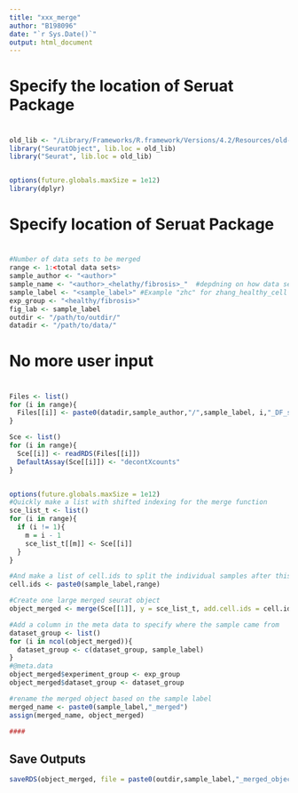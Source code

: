 ```yaml
---
title: "xxx_merge"
author: "B198096"
date: "`r Sys.Date()`"
output: html_document
---
```


#######################################################################
#                                                                     #
#               Specify the location of Seruat Package                #
#                                                                     #
#######################################################################


```r
old_lib <- "/Library/Frameworks/R.framework/Versions/4.2/Resources/old-versions"
library("SeuratObject", lib.loc = old_lib)
library("Seurat", lib.loc = old_lib)


options(future.globals.maxSize = 1e12)
library(dplyr)
```


#######################################################################
#                                                                     #
#                   Specify location of Seruat Package                #
#                                                                     #
####################################################################### 

```r
#Number of data sets to be merged
range <- 1:<total data sets>
sample_author <- "<author>"
sample_name <- "<author>_<helathy/fibrosis>_"  #depdning on how data sets were labeled also add cell/nuc
sample_label <- "<sample_label>" #Example "zhc" for zhang_healthy_cell
exp_group <- "<healthy/fibrosis>"
fig_lab <- sample_label
outdir <- "/path/to/outdir/"
datadir <- "/path/to/data/"


```

#######################################################################
#                                                                     #
#                         No more user input                          #
#                                                                     #
####################################################################### 

```r
Files <- list()
for (i in range){
  Files[[i]] <- paste0(datadir,sample_author,"/",sample_label, i,"_DF_scater_object.rds")
}

Sce <- list()
for (i in range){
  Sce[[i]] <- readRDS(Files[[i]])
  DefaultAssay(Sce[[i]]) <- "decontXcounts"
}


options(future.globals.maxSize = 1e12)
#Quickly make a list with shifted indexing for the merge function
sce_list_t <- list()
for (i in range){
  if (i != 1){
    m = i - 1
    sce_list_t[[m]] <- Sce[[i]]
  }
}

#And make a list of cell.ids to split the individual samples after this step
cell.ids <- paste0(sample_label,range)

#Create one large merged seurat object
object_merged <- merge(Sce[[1]], y = sce_list_t, add.cell.ids = cell.ids, project = paste0(sample_label,"_merged"))

#Add a column in the meta data to specify where the sample came from 
dataset_group <- list()
for (i in ncol(object_merged)){
  dataset_group <- c(dataset_group, sample_label)
}
#@meta.data
object_merged$experiment_group <- exp_group
object_merged$dataset_group <- dataset_group

#rename the merged object based on the sample label
merged_name <- paste0(sample_label,"_merged")
assign(merged_name, object_merged)

####

```

## Save Outputs
```r
saveRDS(object_merged, file = paste0(outdir,sample_label,"_merged_object.rds"))
```
